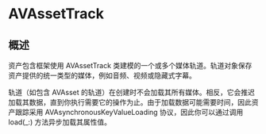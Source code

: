 # AVAssetTrack

<ToBePolishedAfterTranslation />

<OriginalSource
  title="AVAssetTrack"
  url="https://developer.apple.com/documentation/avfoundation/avassettrack"
  summary="对资产所包含的媒体轨道进行建模的对象"
/>

## 概述

资产包含框架使用 AVAssetTrack 类建模的一个或多个媒体轨道。轨道对象保存资产提供的统一类型的媒体，例如音频、视频或隐藏式字幕。

轨道（如包含 AVAsset 的轨道）在创建时不会加载其所有媒体。相反，它会推迟加载其数据，直到你执行需要它的操作为止。由于加载数据可能需要时间，因此资产跟踪采用 AVAsynchronousKeyValueLoading 协议，因此你可以通过调用 load(\_:) 方法异步加载其属性值。
